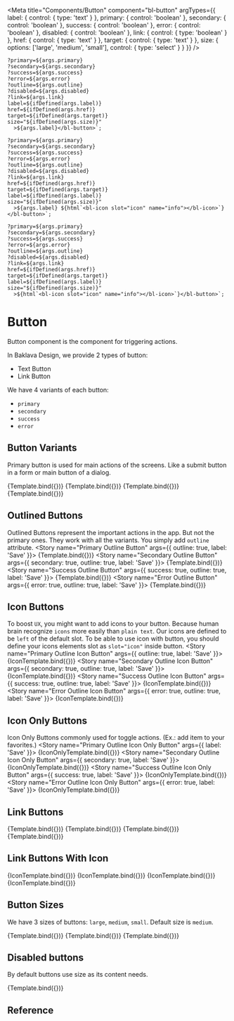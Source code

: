 
<Meta
  title="Components/Button"
  component="bl-button"
  argTypes={{
    label: {
      control: {
        type: 'text'
      }
    },
    primary: {
      control: 'boolean'
    },
    secondary: {
      control: 'boolean'
    },
    success: {
      control: 'boolean'
    },
    error: {
      control: 'boolean'
    },
    disabled: {
      control: 'boolean'
    },
    link: {
      control: {
        type: 'boolean'
      }
    },
    href: {
       control: {
        type: 'text'
      }
    },
    target: {
       control: {
        type: 'text'
      }
    },
    size: {
      options: ['large', 'medium', 'small'],
      control: { type: 'select' }
    }
  }}
/>

    ?primary=${args.primary}
    ?secondary=${args.secondary}
    ?success=${args.success}
    ?error=${args.error}
    ?outline=${args.outline}
    ?disabled=${args.disabled}
    ?link=${args.link}
    label=${ifDefined(args.label)}
    href=${ifDefined(args.href)}
    target=${ifDefined(args.target)}
    size="${ifDefined(args.size)}" 
      >${args.label}</bl-button>`;

    ?primary=${args.primary}
    ?secondary=${args.secondary}
    ?success=${args.success}
    ?error=${args.error}
    ?outline=${args.outline}
    ?disabled=${args.disabled}
    ?link=${args.link}
    href=${ifDefined(args.href)}
    target=${ifDefined(args.target)}
    label=${ifDefined(args.label)}
    size="${ifDefined(args.size)}" 
      >${args.label} ${html`<bl-icon slot="icon" name="info"></bl-icon>`}</bl-button>`;
      
    ?primary=${args.primary}
    ?secondary=${args.secondary}
    ?success=${args.success}
    ?error=${args.error}
    ?outline=${args.outline}
    ?disabled=${args.disabled}
    ?link=${args.link}
    href=${ifDefined(args.href)}
    target=${ifDefined(args.target)}
    label=${ifDefined(args.label)}
    size="${ifDefined(args.size)}" 
      >${html`<bl-icon slot="icon" name="info"></bl-icon>`}</bl-button>`;


# Button

Button component is the component for triggering actions.

In Baklava Design, we provide 2 types of button:
* Text Button
* Link Button

We have 4 variants of each button:
* `primary`
* `secondary`
* `success`
* `error`

## Button Variants

Primary button is used for main actions of the screens. Like a submit button in a form or main button of a dialog.

<Canvas>
  <Story name="Primary Button" args={{ label: 'Save' }}>
    {Template.bind({})}
  </Story>
  <Story name="Secondary Button" args={{ secondary: true, label: 'Save' }}>
    {Template.bind({})}
  </Story>
  <Story name="Success Button" args={{ success: true, label: 'Save' }}>
    {Template.bind({})}
  </Story>
  <Story name="Error Button" args={{ error: true, label: 'Save' }}>
    {Template.bind({})}
  </Story>
</Canvas>

## Outlined Buttons
Outlined Buttons represent the important actions in the app. But not the primary ones.
They work with all the variants. You simply add `outline` attribute.
<Canvas>
  <Story name="Primary Outline Button" args={{ outline: true, label: 'Save' }}>
    {Template.bind({})}
  </Story>
  <Story name="Secondary Outline Button" args={{ secondary: true, outline: true, label: 'Save' }}>
    {Template.bind({})}
  </Story>
   <Story name="Success Outline Button" args={{ success: true, outline: true, label: 'Save' }}>
    {Template.bind({})}
  </Story>
  <Story name="Error Outline Button" args={{ error: true, outline: true,  label: 'Save' }}>
    {Template.bind({})}
  </Story>
</Canvas>

## Icon Buttons
To boost `UX`, you might want to add icons to your button. Because human brain recognize `icons` more easily than `plain text`.
Our icons are defined to be `left` of the default slot.
To be able to use icon with button, you should define your icons elements slot as `slot="icon"` inside button.
<Canvas>
  <Story name="Primary Outline Icon Button" args={{ outline: true, label: 'Save' }}>
    {IconTemplate.bind({})}
  </Story>
  <Story name="Secondary Outline Icon Button" args={{ secondary: true, outline: true, label: 'Save' }}>
    {IconTemplate.bind({})}
  </Story>
   <Story name="Success Outline Icon Button" args={{ success: true, outline: true, label: 'Save' }}>
    {IconTemplate.bind({})}
  </Story>
  <Story name="Error Outline Icon Button" args={{ error: true, outline: true, label: 'Save' }}>
    {IconTemplate.bind({})}
  </Story>
</Canvas>


## Icon Only Buttons
Icon Only Buttons commonly used for toggle actions. (Ex.: add item to your favorites.)
<Canvas>
  <Story name="Primary Outline Icon Only Button" args={{ label: 'Save' }}>
    {IconOnlyTemplate.bind({})}
  </Story>
  <Story name="Secondary Outline Icon Only Button" args={{ secondary: true, label: 'Save' }}>
    {IconOnlyTemplate.bind({})}
  </Story>
   <Story name="Success Outline Icon Only Button" args={{ success: true, label: 'Save' }}>
    {IconOnlyTemplate.bind({})}
  </Story>
  <Story name="Error Outline Icon Only Button" args={{ error: true, label: 'Save' }}>
    {IconOnlyTemplate.bind({})}
  </Story>
</Canvas>

## Link Buttons
<Canvas>
  <Story name="Primary Link Button" args={{ href: "https://trendyol.com", link: true, label: 'Save' }}>
    {Template.bind({})}
  </Story>
  <Story name="Secondary Link Button" args={{ link: true, href: "https://trendyol.com", secondary: true, label: 'Save' }}>
    {Template.bind({})}
  </Story>
   <Story name="SuccessLink Button" args={{ success: true, link: true, href: "https://trendyol.com", label: 'Save' }}>
    {Template.bind({})}
  </Story>
  <Story name="Error Link Button" args={{ error: true, link: true, href: "https://trendyol.com", label: 'Save' }}>
    {Template.bind({})}
  </Story>
</Canvas>

## Link Buttons With Icon

<Canvas>
  <Story name="Primary Link Button With Icon" args={{ link: true, href: "https://trendyol.com", label: 'Save' }}>
    {IconTemplate.bind({})}
  </Story>
  <Story name="Secondary Link Button With Icon" args={{ secondary: true, link: true,  href: "https://trendyol.com", label: 'Save' }}>
    {IconTemplate.bind({})}
  </Story>
   <Story name="Success Link Button With Icon" args={{ success: true, link: true, href: "https://trendyol.com", label: 'Save' }}>
    {IconTemplate.bind({})}
  </Story>
  <Story name="Error Link Button With Icon" args={{ error: true, link: true, href: "https://trendyol.com", label: 'Save' }}>
    {IconTemplate.bind({})}
  </Story>
</Canvas>


## Button Sizes

We have 3 sizes of buttons: `large`, `medium`, `small`. Default size is `medium`.

<Canvas>
  <Story name="Large" args={{ size: 'large', label: 'Confirm' }}>
    {Template.bind({})}
  </Story>
  <Story name="Medium" args={{ size: 'medium', label: 'Confirm' }}>
    {Template.bind({})}
  </Story>
  <Story name="Small" args={{ size: 'small', label: 'Confirm' }}>
    {Template.bind({})}
  </Story>
</Canvas>

## Disabled buttons

By default buttons use size as its content needs.


<Canvas columns={1}>
  <Story name="Secondary disabled button"  args={{ disabled: true, secondary: true, label: 'Fill the form' }}>
    {Template.bind({})}
  </Story>
</Canvas>

## Reference

<ArgsTable of="bl-button" />
